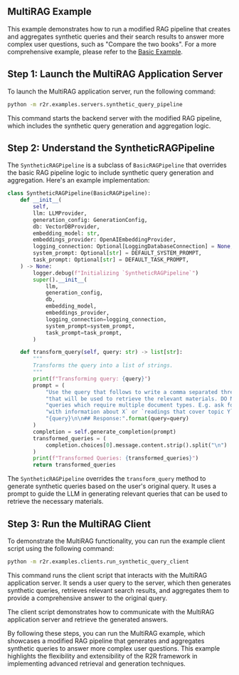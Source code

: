 ## MultiRAG Example

This example demonstrates how to run a modified RAG pipeline that creates and aggregates synthetic queries and their search results to answer more complex user questions, such as "Compare the two books". For a more comprehensive example, please refer to the [Basic Example](/getting-started/basic-example).

## Step 1: Launch the MultiRAG Application Server

To launch the MultiRAG application server, run the following command:

```bash
python -m r2r.examples.servers.synthetic_query_pipeline
```

This command starts the backend server with the modified RAG pipeline, which includes the synthetic query generation and aggregation logic.

## Step 2: Understand the SyntheticRAGPipeline

The `SyntheticRAGPipeline` is a subclass of `BasicRAGPipeline` that overrides the basic RAG pipeline logic to include synthetic query generation and aggregation. Here's an example implementation:

```python
class SyntheticRAGPipeline(BasicRAGPipeline):
    def __init__(
        self,
        llm: LLMProvider,
        generation_config: GenerationConfig,
        db: VectorDBProvider,
        embedding_model: str,
        embeddings_provider: OpenAIEmbeddingProvider,
        logging_connection: Optional[LoggingDatabaseConnection] = None,
        system_prompt: Optional[str] = DEFAULT_SYSTEM_PROMPT,
        task_prompt: Optional[str] = DEFAULT_TASK_PROMPT,
    ) -> None:
        logger.debug(f"Initializing `SyntheticRAGPipeline`")
        super().__init__(
            llm,
            generation_config,
            db,
            embedding_model,
            embeddings_provider,
            logging_connection=logging_connection,
            system_prompt=system_prompt,
            task_prompt=task_prompt,
        )

    def transform_query(self, query: str) -> list[str]:
        """
        Transforms the query into a list of strings.
        """
        print(f"Transforming query: {query}")
        prompt = (
            "Use the query that follows to write a comma separated three queries "
            "that will be used to retrieve the relevant materials. DO NOT generate "
            "queries which require multiple document types. E.g. ask for `lecture notes "
            "with information about X` or `readings that cover topic Y`.\n\n## Query:\n"
            "{query}\n\n## Response:".format(query=query)
        )
        completion = self.generate_completion(prompt)
        transformed_queries = (
            completion.choices[0].message.content.strip().split("\n")
        )
        print(f"Transformed Queries: {transformed_queries}")
        return transformed_queries
```

The `SyntheticRAGPipeline` overrides the `transform_query` method to generate synthetic queries based on the user's original query. It uses a prompt to guide the LLM in generating relevant queries that can be used to retrieve the necessary materials.

## Step 3: Run the MultiRAG Client

To demonstrate the MultiRAG functionality, you can run the example client script using the following command:

```bash
python -m r2r.examples.clients.run_synthetic_query_client
```

This command runs the client script that interacts with the MultiRAG application server. It sends a user query to the server, which then generates synthetic queries, retrieves relevant search results, and aggregates them to provide a comprehensive answer to the original query.

The client script demonstrates how to communicate with the MultiRAG application server and retrieve the generated answers.

By following these steps, you can run the MultiRAG example, which showcases a modified RAG pipeline that generates and aggregates synthetic queries to answer more complex user questions. This example highlights the flexibility and extensibility of the R2R framework in implementing advanced retrieval and generation techniques.